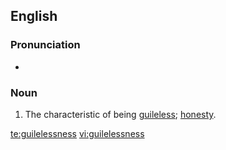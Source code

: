 ==English==

===Pronunciation===
* {{a|US}} {{IPA|/ˈɡaɪl.lɪs.nɪs/}}

===Noun===
{{en-noun|-}}

# The characteristic of being [[guileless]]; [[honesty]].

[[te:guilelessness]]
[[vi:guilelessness]]